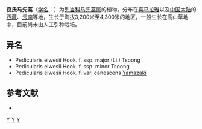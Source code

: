 {{Speciesbox 
| genus = Pedicularis
| species = elwesii
| authority = Hook. f.
| subdivision_ranks =[[亚种|亚种]]
| subdivision =
* 哀氏马先蒿 ''P. e.'' subsp. ''elwesii''
* [[哀氏马先蒿矮小|哀氏马先蒿矮小]] ''P. e.'' subsp. ''minor''
* [[哀氏马先蒿高大|哀氏马先蒿高大]] ''P. e.'' subsp. ''major''
}}

'''哀氏马先蒿'''（[[学名|学名]]：{{lang|la|''Pedicularis elwesii''}}）为[[列当科|列当科]][[马先蒿属|马先蒿属]]的植物。分布在[[喜马拉雅|喜马拉雅]]以及[[中国大陆|中国大陆]]的[[西藏|西藏]]、[[云南|云南]]等地，生长于海拔3,200米至4,300米的地区，一般生长在高山草地中，目前尚未由人工引种栽培。

== 异名 ==
* Pedicularis elwesii Hook. f. ssp. major (Li.) Tsoong
* Pedicularis elwesii Hook. f. ssp. minor Tsoong
* Pedicularis elwesii Hook. f. var. canescens [[山崎肯哉|Yamazaki]]

== 参考文献 ==
<div class="references-small">
* {{cite web| url =http://www.bioinfo.cn/db05/KmzwSpecies.php?action=view&id=21301| title =哀氏马先蒿（亚种）| work =《中国高等植物数据库全库》| publisher =中国科学院微生物研究所| author =昆明植物研究所| accessdate =2009-02-25| deadurl =yes| archiveurl =https://web.archive.org/web/20160305101714/http://www.bioinfo.cn/db05/KmzwSpecies.php?action=view&id=21301| archivedate =2016-03-05}}
</div>
{{Taxonbar|from=Q15231100}}

[[Category:马先蒿属|Y]]
[[Category:西藏植物|Y]]
[[Category:云南植物|Y]]
